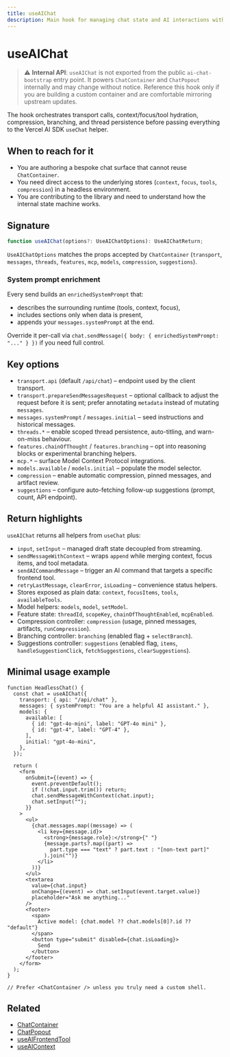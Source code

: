 ```yaml
---
title: useAIChat
description: Main hook for managing chat state and AI interactions with automatic context, focus, tool integration, and automatic system prompt enrichment.
---
```


# useAIChat

> ⚠️ **Internal API**: `useAIChat` is not exported from the public `ai-chat-bootstrap` entry point. It powers `ChatContainer` and `ChatPopout` internally and may change without notice. Reference this hook only if you are building a custom container and are comfortable mirroring upstream updates.

The hook orchestrates transport calls, context/focus/tool hydration, compression, branching, and thread persistence before passing everything to the Vercel AI SDK `useChat` helper.

## When to reach for it

- You are authoring a bespoke chat surface that cannot reuse `ChatContainer`.
- You need direct access to the underlying stores (`context`, `focus`, `tools`, `compression`) in a headless environment.
- You are contributing to the library and need to understand how the internal state machine works.

## Signature

```ts
function useAIChat(options?: UseAIChatOptions): UseAIChatReturn;
```

`UseAIChatOptions` matches the props accepted by `ChatContainer` (`transport`, `messages`, `threads`, `features`, `mcp`, `models`, `compression`, `suggestions`).

### System prompt enrichment

Every send builds an `enrichedSystemPrompt` that:

- describes the surrounding runtime (tools, context, focus),
- includes sections only when data is present,
- appends your `messages.systemPrompt` at the end.

Override it per-call via `chat.sendMessage({ body: { enrichedSystemPrompt: "..." } })` if you need full control.

## Key options

- `transport.api` (default `/api/chat`) – endpoint used by the client transport.
- `transport.prepareSendMessagesRequest` – optional callback to adjust the request before it is sent; prefer annotating `metadata` instead of mutating `messages`.
- `messages.systemPrompt` / `messages.initial` – seed instructions and historical messages.
- `threads.*` – enable scoped thread persistence, auto-titling, and warn-on-miss behaviour.
- `features.chainOfThought` / `features.branching` – opt into reasoning blocks or experimental branching helpers.
- `mcp.*` – surface Model Context Protocol integrations.
- `models.available` / `models.initial` – populate the model selector.
- `compression` – enable automatic compression, pinned messages, and artifact review.
- `suggestions` – configure auto-fetching follow-up suggestions (prompt, count, API endpoint).

## Return highlights

`useAIChat` returns all helpers from `useChat` plus:

- `input`, `setInput` – managed draft state decoupled from streaming.
- `sendMessageWithContext` – wraps `append` while merging context, focus items, and tool metadata.
- `sendAICommandMessage` – trigger an AI command that targets a specific frontend tool.
- `retryLastMessage`, `clearError`, `isLoading` – convenience status helpers.
- Stores exposed as plain data: `context`, `focusItems`, `tools`, `availableTools`.
- Model helpers: `models`, `model`, `setModel`.
- Feature state: `threadId`, `scopeKey`, `chainOfThoughtEnabled`, `mcpEnabled`.
- Compression controller: `compression` (usage, pinned messages, artifacts, `runCompression`).
- Branching controller: `branching` (enabled flag + `selectBranch`).
- Suggestions controller: `suggestions` (enabled flag, `items`, `handleSuggestionClick`, `fetchSuggestions`, `clearSuggestions`).

## Minimal usage example

```tsx
function HeadlessChat() {
  const chat = useAIChat({
    transport: { api: "/api/chat" },
    messages: { systemPrompt: "You are a helpful AI assistant." },
    models: {
      available: [
        { id: "gpt-4o-mini", label: "GPT-4o mini" },
        { id: "gpt-4", label: "GPT-4" },
      ],
      initial: "gpt-4o-mini",
    },
  });

  return (
    <form
      onSubmit={(event) => {
        event.preventDefault();
        if (!chat.input.trim()) return;
        chat.sendMessageWithContext(chat.input);
        chat.setInput("");
      }}
    >
      <ul>
        {chat.messages.map((message) => (
          <li key={message.id}>
            <strong>{message.role}:</strong>{" "}
            {message.parts?.map((part) =>
              part.type === "text" ? part.text : "[non-text part]"
            ).join("")}
          </li>
        ))}
      </ul>
      <textarea
        value={chat.input}
        onChange={(event) => chat.setInput(event.target.value)}
        placeholder="Ask me anything..."
      />
      <footer>
        <span>
          Active model: {chat.model ?? chat.models[0]?.id ?? "default"}
        </span>
        <button type="submit" disabled={chat.isLoading}>
          Send
        </button>
      </footer>
    </form>
  );
}

// Prefer <ChatContainer /> unless you truly need a custom shell.
```

## Related

- [ChatContainer](/api/components/chat-container)
- [ChatPopout](/api/components/chat-popout)
- [useAIFrontendTool](/api/hooks/use-ai-frontend-tool)
- [useAIContext](/api/hooks/use-ai-context)
